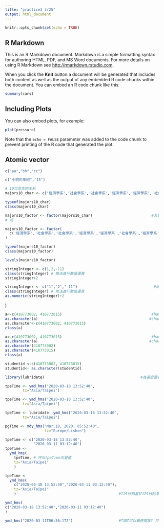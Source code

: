 ```yaml
---
title: "practice3 3/25"
output: html_document
---
```


```r
knitr::opts_chunk$set(echo = TRUE)
```

## R Markdown

This is an R Markdown document. Markdown is a simple formatting syntax for authoring HTML, PDF, and MS Word documents. For more details on using R Markdown see <http://rmarkdown.rstudio.com>.

When you click the **Knit** button a document will be generated that includes both content as well as the output of any embedded R code chunks within the document. You can embed an R code chunk like this:

```r
summary(cars)
```

## Including Plots

You can also embed plots, for example:

```r
plot(pressure)
```

Note that the `echo = FALSE` parameter was added to the code chunk to prevent printing of the R code that generated the plot.

## Atomic vector
```r
c("aa","bb","cc")
```

```r
c("小明的年紀","15")
```
```r
# 10位學生的主系
majors10_char <- c('經濟學系','社會學系','社會學系','經濟學系','經濟學系','社會學系','經濟學系','經濟學系','經濟學系','社會學系')

typeof(majors10_char)
class(majors10_char)
```

```r
majors10_factor <- factor(majors10_char)                           #若要執行此行程式，需要先執行40行的程式?   YES
# 或
```

```r

majors10_factor <- factor(
  c('經濟學系','社會學系','社會學系','經濟學系','經濟學系','社會學系','經濟學系','經濟學系','經濟學系','社會學系')
)

typeof(majors10_factor)
class(majors10_factor)
```

```r
levels(majors10_factor)                                        
```

```r
stringInteger <- c(1,2,-11)
class(stringInteger) # 無法進行數值運算
stringInteger+2
```

```r
stringInteger <- c("1","2","-11")                                   #此行是字串，字串跟字串不能相加減，所以要把字串轉換成數字
class(stringInteger) # 無法進行數值運算
as.numeric(stringInteger)+2
```

                                                        
)

```r
a<-c(410773002, 410773015)                                         #have problem    solve
as.character(a)                                                   #character後只能接一個object 若要接兩個object要分成兩分寫                                                                           或者用c()
as.character<-c(410773002, 410773015)
class(a)
```
```r
a<-c(410773002, 410773015)                                         #have problem    solve
as.character(a)                                                   #character後只能接一個object 若要接兩個object要分成兩分寫                                                                           或者用c()
as.character(410773002)
as.character(410773015)
class(a)
```


```r
studentid <-c(410773002, 410773015)
studentid<- as.character(studentid)
```

```r
library(lubridate)                                            #為甚麼要多這一行，沒有這一行97行也能夠執行? 沒有的話就不能執行
```

```r
tpeTime <- ymd_hms("2020-03-18 13:52:40",
        tz="Asia/Taipei")
```

```r
tpeTime <- ymd_hms("2020-03-18 13:52:40",
        tz="Asia/Taipei")
```


```r
tpeTime <- lubridate::ymd_hms("2020-03-18 13:52:40",
        tz="Asia/Taipei")
```

```r
pgTime <- mdy_hms("Mar.18, 2020, 05:52:40",
                  tz="Europe/Lisbon")
```

```r
tpeTime <- c("2020-03-18 13:52:40",
             "2020-03-11 03:12:40")
tpeTime <- 
  ymd_hms(
    tpeTime, # 呼叫tpeTime向量值
    tz="Asia/Taipei"
    )
```

```r
tpeTime <- 
  ymd_hms(
    c("2020-03-18 13:52:40","2020-03-11 03:12:40"),
    tz="Asia/Taipei"
    )                                               #119行相當於129行的意思 是
```

```r
ymd_hms(
c("2020-03-18 13:52:40","2020-03-11 03:12:40")
)
```

```r
ymd_hms("2020-03-11T06:56:17Z")                     #T跟Z可以蕤便擺放? 只是T要在Z前面就好?  理論上可以 不過實際上有特定常用的標準
```











